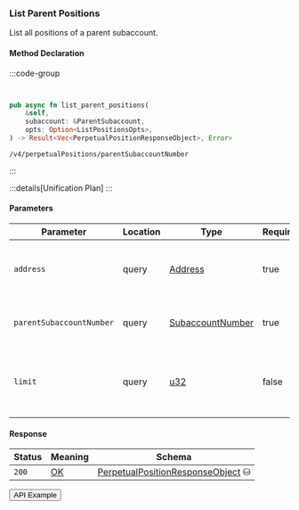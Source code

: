 
### List Parent Positions

List all positions of a parent subaccount.

#### Method Declaration

:::code-group

```python [Python]

```

```typescript [TypeScript]

```

```rust [Rust]
pub async fn list_parent_positions(
    &self,
    subaccount: &ParentSubaccount,
    opts: Option<ListPositionsOpts>,
) -> Result<Vec<PerpetualPositionResponseObject>, Error>
```

```url [API]
/v4/perpetualPositions/parentSubaccountNumber
```

:::

:::details[Unification Plan]
:::

#### Parameters

| Parameter                | Location | Type                     | Required    | Description                                                           |
| ------------------------ | -------- | ------------------------ | ----------- | --------------------------------------------------------------------- |
| `address`                | query    | [Address]                | true        | The wallet address that owns the account.                             |
| `parentSubaccountNumber` | query    | [SubaccountNumber]       | true        | Subaccount number of the parent subaccount.                           |
| `limit`                  | query    | [u32]                    | false       | Maximum number of asset positions to return in the response.          |

#### Response

| Status | Meaning     | Schema                          |
| ------ | ----------- | ------------------------------- |
| `200`  | [OK]        | [PerpetualPositionResponseObject] ⛁ |

<Button href="https://indexer.v4testnet.dydx.exchange/v4/perpetualPositions/parentSubaccountNumber?address=dydx14zzueazeh0hj67cghhf9jypslcf9sh2n5k6art&parentSubaccountNumber=0">API Example</Button>

[Address]: /types/address
[SubaccountNumber]: /types/subaccount_number
[OK]: https://datatracker.ietf.org/doc/html/rfc7231#section-6.3.1
[PerpetualPositionResponseObject]: /types/perpetual_position_response_object

[Address]: /types/address
[u32]: /types/u32
[OK]: /types/ok
[PerpetualPositionResponseObject]: /types/perpetual_position_response_object
